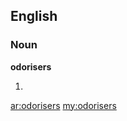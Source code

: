 ==English==
===Noun===
'''odorisers'''

#{{plural of|[[odoriser]]}}

[[ar:odorisers]]
[[my:odorisers]]